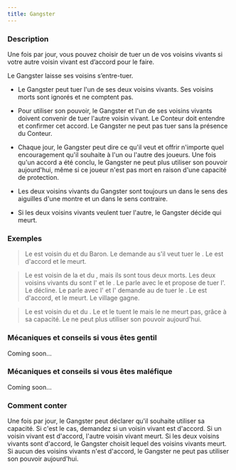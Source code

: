 ```yaml
---
title: Gangster
---
```



<Role GANGSTER header />

### Description

Une fois par jour, vous pouvez choisir de tuer un de vos voisins vivants si votre autre voisin vivant est d’accord pour le faire.

Le Gangster laisse ses voisins s’entre-tuer. 

-   Le Gangster peut tuer l'un de ses deux voisins vivants. Ses voisins morts sont ignorés et ne comptent pas. 

-   Pour utiliser son pouvoir, le Gangster et l'un de ses voisins vivants doivent convenir de tuer l'autre voisin vivant. Le Conteur doit entendre et confirmer cet accord. Le Gangster ne peut pas tuer sans la présence du Conteur. 

-   Chaque jour, le Gangster peut dire ce qu'il veut et offrir n'importe quel encouragement qu'il souhaite à l'un ou l'autre des joueurs. Une fois qu'un accord a été conclu, le Gangster ne peut plus utiliser son pouvoir aujourd'hui, même si ce joueur n'est pas mort en raison d'une capacité de protection. 

-   Les deux voisins vivants du Gangster sont toujours un dans le sens des aiguilles d'une montre et un dans le sens contraire. 

-   Si les deux voisins vivants veulent tuer l'autre, le Gangster décide qui meurt. 

### Exemples

> Le <Role GANGSTER /> est voisin du <Role VERTUEUX /> et du Baron. Le <Role GANGSTER /> demande au <Role BARON /> s'il veut tuer le <Role VERTUEUX />. Le <Role BARON /> est d'accord et le <Role VERTUEUX /> meurt. 

> Le <Role GANGSTER /> est voisin de la <Role FEMME_DE_CHAMBRE /> et du <Role CULTIVATEUR_DE_PAVOT />, mais ils sont tous deux morts. Les deux voisins vivants du <Role GANGSTER /> sont l'<Role INGENIEUR /> et le <Role PO />. Le <Role GANGSTER /> parle avec le <Role PO /> et propose de tuer l'<Role INGENIEUR />. Le <Role PO /> décline. Le <Role GANGSTER /> parle avec l'<Role INGENIEUR /> et l'<Role INGENIEUR /> demande au <Role GANGSTER /> de tuer le <Role PO />. Le <Role GANGSTER /> est d'accord, et le <Role PO /> meurt. Le village gagne.

> Le <Role GANGSTER /> est voisin du <Role FOU /> et du <Role SAGE />. Le <Role SAGE /> et le <Role GANGSTER /> tuent le <Role FOU /> mais le <Role FOU /> ne meurt pas, grâce à sa capacité. Le <Role GANGSTER /> ne peut plus utiliser son pouvoir aujourd'hui. 

### Mécaniques et conseils si vous êtes gentil

Coming soon...

### Mécaniques et conseils si vous êtes maléfique

Coming soon...

### Comment conter

Une fois par jour, le Gangster peut déclarer qu'il souhaite utiliser sa capacité. Si c'est le cas, demandez si un voisin vivant est d'accord. Si un voisin vivant est d'accord, l'autre voisin vivant meurt. Si les deux voisins vivants sont d'accord, le Gangster choisit lequel des voisins vivants meurt. Si aucun des voisins vivants n'est d'accord, le Gangster ne peut pas utiliser son pouvoir aujourd'hui.